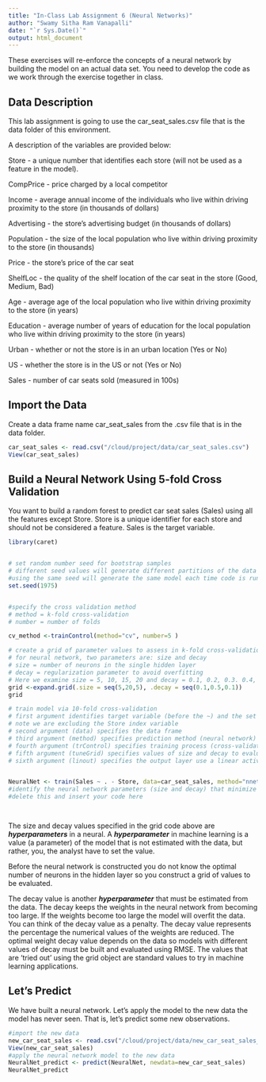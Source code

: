 ```yaml
---
title: "In-Class Lab Assignment 6 (Neural Networks)"
author: "Swamy Sitha Ram Vanapalli"
date: "`r Sys.Date()`"
output: html_document
---
```


These exercises will re-enforce the concepts of a neural network by building the model on an actual data set. You need to develop the code as we work through the exercise together in class.


## Data Description

This lab assignment is going to use the car_seat_sales.csv file that is the data folder of this environment.

A description of the variables are provided below:

Store - a unique number that identifies each store (will not be used as a feature in the model).

CompPrice - price charged by a local competitor

Income - average annual income of the individuals who live within driving proximity to the store (in thousands of dollars)

Advertising - the store’s advertising budget (in thousands of dollars)

Population - the size of the local population who live within driving proximity to the store (in thousands)

Price - the store’s price of the car seat

ShelfLoc - the quality of the shelf location of the car seat in the store (Good, Medium, Bad)

Age - average age of the local population who live within driving proximity to the store (in years)

Education - average number of years of education for the local population who live within driving proximity to the store (in years)

Urban - whether or not the store is in an urban location (Yes or No)

US - whether the store is in the US or not (Yes or No)

Sales - number of car seats sold (measured in 100s)

## Import the Data
Create a data frame name car_seat_sales from the .csv file that is in the data folder.

```r
car_seat_sales <- read.csv("/cloud/project/data/car_seat_sales.csv")
View(car_seat_sales)
```


## Build a Neural Network Using 5-fold Cross Validation

You want to build a random forest to predict car seat sales (Sales) using all the features except Store. Store is a unique identifier for each store and should not be considered a feature. Sales is the target variable.

```r
library(caret)


# set random number seed for bootstrap samples
# different seed values will generate different partitions of the data
#using the same seed will generate the same model each time code is run
set.seed(1975)


#specify the cross validation method
# method = k-fold cross-validation
# number = number of folds

cv_method <-trainControl(method="cv", number=5 )

# create a grid of parameter values to assess in k-fold cross-validation
# for neural network, two parameters are: size and decay
# size = number of neurons in the single hidden layer
# decay = regularization parameter to avoid overfitting
# Here we examine size = 5, 10, 15, 20 and decay = 0.1, 0.2, 0.3. 0.4, 0.5
grid <-expand.grid(.size = seq(5,20,5), .decay = seq(0.1,0.5,0.1)) 
grid

# train model via 10-fold cross-validation
# first argument identifies target variable (before the ~) and the set of features variables (after the ~)
# note we are excluding the Store index variable 
# second argument (data) specifies the data frame
# third argument (method) specifies prediction method (neural network)
# fourth argument (trControl) specifies training process (cross-validation)
# fifth argument (tuneGrid) specifies values of size and decay to evaluate
# sixth argument (linout) specifies the output layer use a linear activation function 


NeuralNet <- train(Sales ~ . - Store, data=car_seat_sales, method="nnet", trControl=cv_method, tuneGrid=grid, lineout=TRUE)
#identify the neural network parameters (size and decay) that minimize RMSE
#delete this and insert your code here




```

The size and decay values specified in the grid code above are **_hyperparameters_** in a neural. A **_hyperparameter_** in machine learning is a value (a parameter) of the model that is not estimated with the data, but rather, you, the analyst have to set the value.

Before the neural network is constructed you do not know the optimal number of neurons in the hidden layer so you construct a grid of values to be evaluated.

The decay value is another **_hyperparameter_** that must be estimated from the data. The decay keeps the weights in the neural network from becoming too large. If the weights become too large the model will overfit the data. You can think of the decay value as a penalty. The decay value represents the percentage the numerical values of the weights are reduced. The optimal weight decay value depends on the data so models with different values of decay must be built and evaluated using RMSE. The values that are 'tried out' using the grid object are standard values to try in machine learning applications.


## Let's Predict

We have built a neural network. Let’s apply the model to the new data the model has never seen. That is, let’s predict some new observations.

```r

#import the new data
new_car_seat_sales <- read.csv("/cloud/project/data/new_car_seat_sales_data.csv")
View(new_car_seat_sales)
#apply the neural network model to the new data
NeuralNet_predict <- predict(NeuralNet, newdata=new_car_seat_sales)
NeuralNet_predict

```

